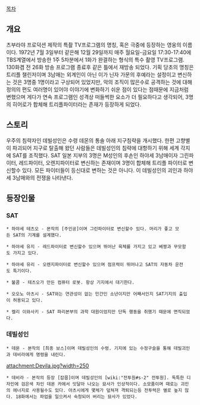 [[목차]]
== 개요 ==
츠부라야 프로덕션 제작의 특촬 TV프로그램의 명칭, 혹은 극중에 등장하는 영웅의 이름이다. 1972년 7월 3일부터 같은해 12월 29일까지 매주 월요일-금요일 17:30-17:40에 TBS계열에서 방송한 1주 5차분에서 1화가 완결하는 형식의 특수 촬영 TV프로그램. 130화겸 전 26화 방송 프로그램 종료후 같은 틀에서 재방송 되었다. 기획 당초의 명칭은 트리플 챌린저이며 3남매는 외계인이 아닌 이가 닌자 가문의 후예라는 설정이고 변신하는 것은 3명중 1명이라고 구상되어 있었지만, 악의 조직이 많은수로 공격하는 것에 대해 정의의 편도 여러명이 있어야 이야기에 변화하기 쉬운 점이 있다는 점때문에 지금처럼 변했으며 게다가 연속 프로그램인 성격상 떠들썩한 요소가 더 필요하다고 생각되어, 3명의 히어로가 합체해 트리플파이터라는 존재가 등장하게 되었다.

== 스토리 ==
우주의 침략자인 데빌성인은 수령 데몬의 통솔 아래 지구침략을 개시했다. 한편 고향별이 파괴되어 지구로 탈출해 왔던 사람들은 데빌성인의 침략에 대항하기 위해 세계 각지에 SAT를 조직했다. SAT 일본 지부의 3명은 M성인의 후손인 하야세 3남매이자 그린파이터, 레드파이터, 오렌지파이터로 변신하는 존재이며 3명이 합체해 트리플 파이터로 변신할수 있다. 모든 파이터들이 등신대로 변하는 것은 아니다. 이 데빌성인의 괴인과 하야세 3남매와의 전쟁을 나타낸다.

== 등장인물 ==
=== SAT ===
 * 하야세 테츠오 - 본작의 [주인공]이며 그린파이터로 변신할수 있다. 머리가 좋고 모든 SAT의 기계를 설계했다.  

 * 하야세 유지 - 레드파이터로 변신할수 있으며 뛰어난 육체를 가지고 있고 베짱과 무모함도 가지고 있다. 

 * 하야세 유리 - 오렌지파이터로 변신할수 있으며 점프력이 뛰어나고 SAT의 자동차 운전도 특기이다.

 * 불콤 - 테츠오가 만든 컴퓨터 로봇. 항상 기지에서 대기한다.

 * 오오노 아츠시 - SAT와는 연관성이 없는 민간인 소년이지만 어째서인지 SAT기지의 출입이 허용되고 있다.

 * 켈리 이와사키 - SAT 파리본부의 과학 대원이었지만 단독 행동을 취했기 때문에 면직되었다.

=== 데빌성인 ===
 * 데몬 - 본작의 [최종 보스]이며 데빌성인의 수령. 기지에 있는 수정구슬을 통해 데빌괴인과 데비라에게 명령을 내린다. 

attachment:Devila.jpg?width=250
 * 데비라 - 본작의 등장 [잡몹]이며 데빌성인의 [wiki:"전투원#s-2" 전투원]. 독특한 디자인에 검은색 차인 데몬 카에서 잇달아 나오는 묘사가 인상적이다. 소모품이며 때로는 괴인의 에너지로 사용될수도 있다. 아츠시에게 몇체가 덮쳐져 격퇴되는등 전투력은 별로 높지 않다. 18화에서는 파업을 일으켜서 숙청되어 버리는 묘사가 있었다.
